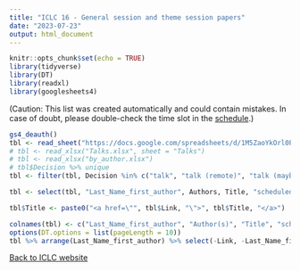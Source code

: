 ```yaml
---
title: "ICLC 16 - General session and theme session papers"
date: "2023-07-23"
output: html_document
---
```


```r
knitr::opts_chunk$set(echo = TRUE)
library(tidyverse)
library(DT)
library(readxl)
library(googlesheets4)
```


(Caution: This list was created automatically and could contain mistakes. In case of doubt, please double-check the time slot in the [schedule](https://iclc16.phil.hhu.de/schedule/).)


```r

gs4_deauth()
tbl <- read_sheet("https://docs.google.com/spreadsheets/d/1M5ZaoYkOrl0PQf3JbWwEz9GYVEwyXPWISGmhIGPSUAQ/edit?usp=sharing", sheet = "Talks")
# tbl <- read_xlsx("Talks.xlsx", sheet = "Talks")
# tbl <- read_xlsx("by_author.xlsx")
# tbl$Decision %>% unique
tbl <- filter(tbl, Decision %in% c("talk", "talk (remote)", "talk (maybe remote)"))

tbl <- select(tbl, "Last_Name_first_author", Authors, Title, "scheduled_for", "scheduled_time", "scheduled_room", Link, `Theme session`, Keywords)

tbl$Title <- paste0("<a href=\"", tbl$Link, "\">", tbl$Title, "</a>")

colnames(tbl) <- c("Last_Name_first_author", "Author(s)", "Title", "scheduled for", "scheduled time", "scheduled room", "Link", "Theme session", "Keywords")
options(DT.options = list(pageLength = 10))
tbl %>% arrange(Last_Name_first_author) %>% select(-Link, -Last_Name_first_author) %>% datatable(escape = FALSE, filter = list(position = "top"))


```


[Back to ICLC website](https://iclc16.phil.hhu.de/schedule)
